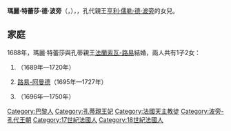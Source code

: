 {{Multiple issues|
{{Expand language|1=en|time=2021-02-10T13:31:26+00:00}}
{{Unreferenced|time=2021-02-10T13:31:26+00:00}}
}}
{{Infobox noble
| name        = 瑪麗·特蕾莎·德·波旁
| title       = 孔蒂親王妃
| image       = Pierre Mignard portrait painting of Marie Thérèse de Bourbon (1666-1732), Princess of Conti.jpg
| birth_date  = {{Birth date|1666|2|1|df=y}}
| birth_place = {{flag|Kingdom of France}}[[巴黎|巴黎]]
| death_date  = {{Death date and age|1732|2|22|1666|2|1||df=y}}
| death_place = {{flagu|Kingdom of France}}法蘭西王國巴黎
| noble family= [[孔代亲王|波旁–孔代家族]]
| father      = 孔代親王[[亨利·儒勒·德·波旁_(孔代亲王)|亨利·儒勒·德·波旁]]
| mother      = [[普法爾茨-錫門的安娜·亨麗埃特|普法爾茨-錫門的安娜·亨麗埃特]]
| spouse      = {{marriage|[[弗朗索瓦-路易_(波旁-孔蒂)|法蘭索瓦·路易]]|1688|1709|end=w.}}
| religion    = [[羅馬天主教|羅馬天主教]]
}}
'''瑪麗·特蕾莎·德·波旁'''（{{lang-fr|Marie Thérèse de Bourbon}}，{{bd|1666年|2月1日|1732年|2月22日}}），{{le|孔蒂親王妃|Princess of Conti}}，孔代親王[[亨利·儒勒·德·波旁_(孔代亲王)|亨利·儒勒·德·波旁]]的女兒。

== 家庭 ==
1688年，瑪麗·特蕾莎與孔蒂親王[[法蘭索瓦-路易_(波旁-孔蒂)|法蘭索瓦-路易]]結婚，兩人共有1子2女：
# {{le|瑪麗-安妮 (波旁-孔蒂)|Marie Anne de Bourbon (1689–1720)|瑪麗-安妮}}（1689年—1720年）
# [[路易-阿曼德_(波旁-孔蒂)|路易-阿曼德]]（1695年—1727年）
# {{le|路易絲-阿黛拉伊德 (波旁-孔蒂)|Louise Adélaïde de Bourbon (1696–1750)|路易絲-阿黛拉伊德}}（1696年—1750年）

[[Category:巴黎人|Category:巴黎人]]
[[Category:孔蒂親王妃|Category:孔蒂親王妃]]
[[Category:法國天主教徒|Category:法國天主教徒]]
[[Category:波旁-孔代王朝|Category:波旁-孔代王朝]]
[[Category:17世紀法國人|Category:17世紀法國人]]
[[Category:18世紀法國人|Category:18世紀法國人]]